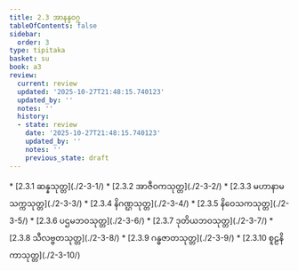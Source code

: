 ```yaml
---
title: 2.3 အာနန္ဒဝဂ္ဂ
tableOfContents: false
sidebar:
  order: 3
type: tipitaka
basket: su
book: a3
review:
  current: review
  updated: '2025-10-27T21:48:15.740123'
  updated_by: ''
  notes: ''
  history:
  - state: review
    date: '2025-10-27T21:48:15.740123'
    updated_by: ''
    notes: ''
    previous_state: draft
---
```



<ReviewStatus review={frontmatter.review} showDetails={true} />

<HypothesisAnnotation frontmatter={frontmatter} />

<DynamicBreadcrumb />



<TableOfContents book="a3" section="2.3">
* [2.3.1 ဆန္နသုတ္တ](./2-3-1/)
* [2.3.2 အာဇီဝကသုတ္တ](./2-3-2/)
* [2.3.3 မဟာနာမသက္ကသုတ္တ](./2-3-3/)
* [2.3.4 နိဂဏ္ဌသုတ္တ](./2-3-4/)
* [2.3.5 နိဝေသကသုတ္တ](./2-3-5/)
* [2.3.6 ပဌမဘဝသုတ္တ](./2-3-6/)
* [2.3.7 ဒုတိယဘဝသုတ္တ](./2-3-7/)
* [2.3.8 သီလဗ္ဗတသုတ္တ](./2-3-8/)
* [2.3.9 ဂန္ဓဇာတသုတ္တ](./2-3-9/)
* [2.3.10 စူဠနိကာသုတ္တ](./2-3-10/)
</TableOfContents>